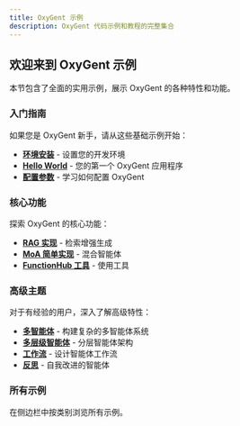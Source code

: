 ```yaml
---
title: OxyGent 示例
description: OxyGent 代码示例和教程的完整集合
---
```


## 欢迎来到 OxyGent 示例

本节包含了全面的实用示例，展示 OxyGent 的各种特性和功能。

### 入门指南

如果您是 OxyGent 新手，请从这些基础示例开始：

- **[环境安装](/examples/00_environment-setup)** - 设置您的开发环境
- **[Hello World](/examples/01_hello-world)** - 您的第一个 OxyGent 应用程序
- **[配置参数](/examples/02_configuration)** - 学习如何配置 OxyGent

### 核心功能

探索 OxyGent 的核心功能：

- **[RAG 实现](/examples/03_rag)** - 检索增强生成
- **[MoA 简单实现](/examples/04_moa-implementation)** - 混合智能体
- **[FunctionHub 工具](/examples/05_functionhub-tools)** - 使用工具

### 高级主题

对于有经验的用户，深入了解高级特性：

- **[多智能体](/examples/14_multi-agent)** - 构建复杂的多智能体系统
- **[多层级智能体](/examples/16_multi-level-agents)** - 分层智能体架构
- **[工作流](/examples/18_workflow)** - 设计智能体工作流
- **[反思](/examples/20_reflexion)** - 自我改进的智能体

### 所有示例

在侧边栏中按类别浏览所有示例。
